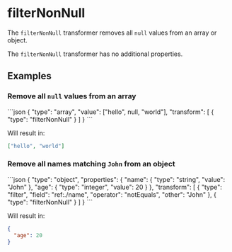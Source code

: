 
# filterNonNull

The `filterNonNull` transformer removes all `null` values from an array or object.

The `filterNonNull` transformer has no additional properties.

## Examples

### Remove all `null` values from an array

<RunCode>
```json
{
  "type": "array",
  "value": ["hello", null, "world"],
  "transform": [
    {
      "type": "filterNonNull"
    }
  ]
}
```
</RunCode>

Will result in:

```json
["hello", "world"]
```

### Remove all names matching `John` from an object

<RunCode>
```json
{
  "type": "object",
  "properties": {
    "name": {
      "type": "string",
      "value": "John"
    },
    "age": {
      "type": "integer",
      "value": 20
    }
  },
  "transform": [
    {
      "type": "filter",
      "field": "ref:./name",
      "operator": "notEquals",
      "other": "John"
    },
    {
      "type": "filterNonNull"
    }
  ]
}
```
</RunCode>

Will result in:

```json
{
  "age": 20
}
```
